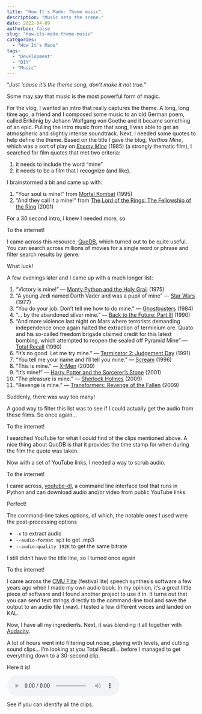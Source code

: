 ```yaml
---
title: "How It's Made: Theme music"
description: "Music sets the scene."
date: 2022-04-09
authorbox: false
slug: "how-its-made-theme-music"
categories:
  - "How It's Made"
tags:
  - "Development"
  - "DIY"
  - "Music"
---
```


"_Just 'cause it's the theme song, don't make it not true._"
<!--more-->

Some may say that music is the most powerful form of magic.

For the vlog, I wanted an intro that really captures the theme.
A long, long time ago, a friend and I composed some music to an old German poem, called Erlk&ouml;nig by Johann Wolfgang von Goethe and it became something of an epic.
Pulling the intro music from that song, I was able to get an atmospheric and slightly intense soundtrack.
Next, I needed some quotes to help define the theme.
Based on the title I gave the blog, _Vorthos Mine_, which was a sort of play on [_Enemy Mine_](https://www.imdb.com/title/tt0089092/) (1985) (a strongly thematic film), I searched for film quotes that met two criteria:

1. it needs to include the word "mine"
2. it needs to be a film that I recognize (and like).

I brainstormed a bit and came up with:

1. "Your soul is mine!" from [Mortal Kombat](https://www.imdb.com/title/tt0113855/) (1995)
1. "And they call it a mine!" from [The Lord of the Rings: The Fellowship of the Ring](https://www.imdb.com/title/tt0120737/) (2001)

For a 30 second intro, I knew I needed more, so

To the internet!

I came across this resource, [QuoDB](https://www.quodb.com/), which turned out to be quite useful.
You can search across millions of movies for a single word or phrase and filter search results by genre.

What luck!

A few evenings later and I came up with a much longer list:

1. "Victory is mine!" --- [Monty Python and the Holy Grail](https://www.imdb.com/title/tt0071853/) (1975)
1. "A young Jedi named Darth Vader and was a pupil of mine" --- [Star Wars](https://www.imdb.com/title/tt0076759/) (1977)
1. "You do your job. Don't tell me how to do mine." --- [Ghostbusters](https://www.imdb.com/title/tt0087332/) (1984)
1. "... by the abandoned silver mine." --- [Back to the Future: Part III](https://www.imdb.com/title/tt0099088/) (1990)
1. "And more violence last night on Mars where terrorists demanding independence once again halted the extraction of terminium ore. Quato and his so-called freedom brigade claimed credit for this latest bombing, which attempted to reopen the sealed off Pyramid Mine" --- [Total Recall](https://www.imdb.com/title/tt0100802/) (1990)
1. "It's no good. Let me try mine." --- [Terminator 2: Judgement Day](https://www.imdb.com/title/tt0103064/) (1991)
1. "You tell me your name and I'll tell you mine." --- [Scream](https://www.imdb.com/title/tt0117571/) (1996)
1. "This is mine." --- [X-Men](https://www.imdb.com/title/tt0120903/) (2000)
1. "It's mine!" --- [Harry Potter and the Sorcerer's Stone](https://www.imdb.com/title/tt0241527/) (2001)
1. "The pleasure is mine." --- [Sherlock Holmes](https://www.imdb.com/title/tt0988045/) (2009)
1. "Revenge is mine." --- [Transformers: Revenge of the Fallen](https://www.imdb.com/title/tt1055369/) (2009)

Suddenly, there was way too many!

A good way to filter this list was to see if I could actually get the audio from these films.
So once again...

To the internet!

I searched YouTube for what I could find of the clips mentioned above.
A nice thing about QuoDB is that it provides the time stamp for when during the film the quote was taken.

Now with a set of YouTube links, I needed a way to scrub audio.

To the internet!

I came across, [youtube-dl](https://ytdl-org.github.io/youtube-dl/), a command line interface tool that runs in Python and can download audio and/or video from public YouTube links.

Perfect!

The command-line takes options, of which, the notable ones I used were the post-processing options

- `-x` to extract audio
- `--audio-format mp3` to get .mp3
- `--audio-quality 192K` to get the same bitrate

I still didn't have the title line, so I turned once again

To the internet!

I came across the [CMU Flite](http://www.festvox.org/flite/) (festival lite) speech synthesis software a few years ago when I made my own audio book.
In my opinion, it's a great little piece of software and I found another project to use it in.
It turns out that you can send text strings directly to the command-line tool and save the output to an audio file (.wav).
I tested a few different voices and landed on KAL.

Now, I have all my ingredients.
Next, it was blending it all together with [Audacity](https://www.audacityteam.org/).

A lot of hours went into filtering out noise, playing with levels, and cutting sound clips... I'm looking at you Total Recall... before I managed to get everything down to a 30-second clip.

Here it is!

<audio controls>
<source src="/aud/vm_intro.mp3">
</audio>

See if you can identify all the clips.
